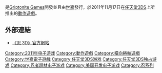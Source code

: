 {{pp-semi-sock}}
{{NoteTA
| G1=Games
| G2 = Sega
}}

{{vgname|忍 3D|en=Shinobi 3D}}是[[Griptonite_Games|Griptonite Games]]開發並且由[[世嘉|世嘉]]發行，於2011年11月17日在[[任天堂3DS|任天堂3DS]]上所推出的[[動作遊戲|動作遊戲]]。

== 外部連結 ==
* {{ja}}[https://web.archive.org/web/20120523153134/http://shinobi-3d.sega.jp/ 《忍 3D》官方網站]
{{忍系列}}
{{DEFAULTSORT:Shinobi 3D}}
[[Category:2011年电子游戏|Category:2011年电子游戏]]
[[Category:動作遊戲|Category:動作遊戲]]
[[Category:橫向捲軸遊戲|Category:橫向捲軸遊戲]]
[[Category:世嘉電子遊戲|Category:世嘉電子遊戲]]
[[Category:任天堂3DS游戏|Category:任天堂3DS游戏]]
[[Category:任天堂3DS独占游戏|Category:任天堂3DS独占游戏]]
[[Category:忍者题材电子游戏|Category:忍者题材电子游戏]]
[[Category:美国开发电子游戏|Category:美国开发电子游戏]]
[[Category:忍系列|Category:忍系列]]

{{action-videogame-stub}}